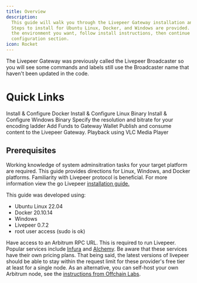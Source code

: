 ```yaml
---
title: Overview
description:
  This guide will walk you through the Livepeer Gateway installation and setup.
  Steps to install for Ubuntu Linux, Docker, and Windows are provided. Choose
  the environment you want, follow install instructions, then continue to the
  configuration section.
icon: Rocket
---
```


<Note>
  The Livepeer Gateway was previously called the Livepeer Broadcaster so you
  will see some commands and labels still use the Broadcaster name that haven't
  been updated in the code.
</Note>

# Quick Links

<CardGroup cols={2}>
  <Card
    title="Docker Installation"
    icon="download"
    href="/gateways/guides/docker-install"
  >
    Install & Configure Docker
  </Card>
  <Card
    title="Linux Installation"
    icon="download"
    href="/gateways/guides/linux-install"
  >
    Install & Configure Linux Binary
  </Card>
  <Card
    title="Windows Installation"
    icon="download"
    href="/gateways/guides/windows-install"
  >
    Install & Configure Windows Binary
  </Card>
  <Card
    title="Configure Transcoding Options"
    icon="gear"
    href="/gateways/guides/transcoding-options"
  >
    Specify the resolution and bitrate for your encoding ladder
  </Card>
  <Card
    title="Fund the Livepeer Gateway"
    icon="ethereum"
    href="/gateways/guides/fund-gateway"
  >
    Add Funds to Gateway Wallet
  </Card>
  <Card
    title="Publish Content"
    icon="upload"
    href="/gateways/guides/publish-content"
  >
    Publish and consume content to the Livepeer Gateway.
  </Card>
  <Card
    title="Playback Content"
    icon="circle-play"
    href="/gateways/guides/playback-content"
  >
    Playback using VLC Media Player
  </Card>
</CardGroup>

## Prerequisites

Working knowledge of system adminsitration tasks for your target platform are
required. This guide provides directions for Linux, Windows, and Docker
platforms. Familiarity with Livepeer protocol is beneficial. For more
information view the go Livepeer
[installation guide.](//orchestrators/guides/install-go-livepeer)

This guide was developed using:

- Ubuntu Linux 22.04
- Docker 20.10.14
- Windows
- Livepeer 0.7.2
- root user access (sudo is ok)

Have access to an Arbitrum RPC URL. This is required to run Livepeer. Popular
services include [Infura](https://www.infura.io/) and
[Alchemy](https://www.alchemy.com/). Be aware that these services have their own
pricing plans. That being said, the latest versions of livepeer should be able
to stay within the request limit for these provider's free tier at least for a
single node. As an alternative, you can self-host your own Arbitrum node, see
the
[instructions from Offchain Labs](https://docs.arbitrum.io/node-running/how-tos/running-a-full-node).
